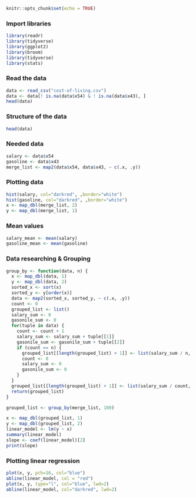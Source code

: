 ```r
knitr::opts_chunk$set(echo = TRUE)
```

### Import libraries

```r
library(readr)
library(tidyverse)
library(ggplot2)
library(broom)
library(tidyverse)
library(stats)
```

### Read the data

```r
data <- read_csv("cost-of-living.csv")
data <- data[! is.na(data$x54) & ! is.na(data$x43), ]
head(data)

```

### Structure of the data

```r
head(data)
```

### Needed data

```r
salary <- data$x54
gasoline <- data$x43
merge_list <- map2(data$x54, data$x43, ~ c(.x, .y))
```

### Plotting data

```r
hist(salary, col="darkred", ,border="white")
hist(gasoline, col="darkred", ,border="white")
x <- map_dbl(merge_list, 2)
y <- map_dbl(merge_list, 1)
```

### Mean values

```r
salary_mean <- mean(salary)
gasoline_mean <- mean(gasoline)
```


### Data researching & Grouping

```r
group_by <- function(data, n) {
  x <- map_dbl(data, 1)
  y <- map_dbl(data, 2)
  sorted_x <- sort(x)
  sorted_y <- y[order(x)]
  data <- map2(sorted_x, sorted_y, ~ c(.x, .y))
  count <- 0
  grouped_list <- list()
  salary_sum <- 0
  gasonile_sum <- 0
  for(tuple in data) {
    count <- count + 1
    salary_sum <- salary_sum + tuple[[1]]
    gasonile_sum <- gasonile_sum + tuple[[2]]
    if (count == n) {
      grouped_list[[length(grouped_list) + 1]] <- list(salary_sum / n, gasonile_sum / n)
      count <- 0
      salary_sum <- 0
      gasonile_sum <- 0
    }
  }
  grouped_list[[length(grouped_list) + 1]] <- list(salary_sum / count, gasonile_sum / count)
  return(grouped_list)
}
```

```r
grouped_list <- group_by(merge_list, 100)
```

```r
x <- map_dbl(grouped_list, 1)
y <- map_dbl(grouped_list, 2)
linear_model <- lm(y ~ x)
summary(linear_model)
slope <- coef(linear_model)[2]
print(slope)
```
### Plotting linear regression

```r
plot(x, y, pch=16, col="blue")
abline(linear_model, col = "red")
plot(x, y, type="l", col="blue", lwd=2)
abline(linear_model, col="darkred", lwd=2)
``` 